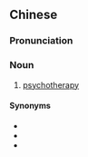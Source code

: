 {{also|心理治疗}}
==Chinese==
{{zh-forms|s=心理治疗|type=22}}

===Pronunciation===
{{zh-pron
|m=xīnlǐ zhìliáo
|c=sam1 lei5 zi6 liu4
|cat=n
}}

===Noun===
{{zh-noun}}

# [[psychotherapy]]

====Synonyms====
* {{zh-l|精神療法}}
* {{zh-l|精神治療}}
* {{zh-l|心理療法}}